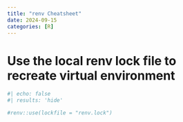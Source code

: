 ```yaml
---
title: "renv Cheatsheet"
date: 2024-09-15
categories: [R]
---
```




# Use the local renv lock file to recreate virtual environment
```r
#| echo: false
#| results: 'hide'

#renv::use(lockfile = "renv.lock")
```




